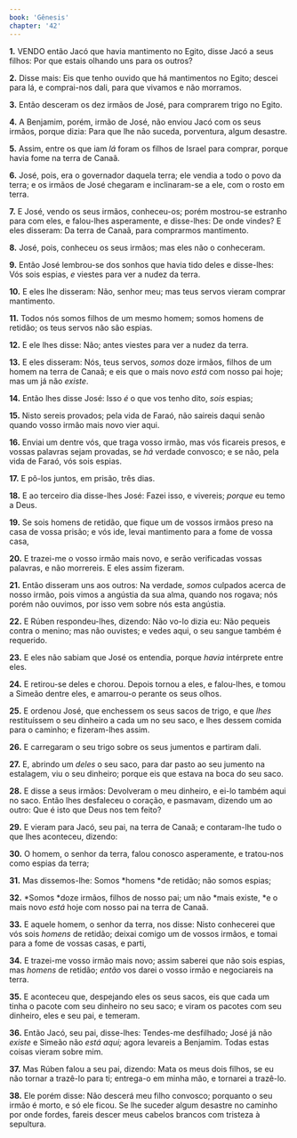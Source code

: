 ```yaml
---
book: 'Gênesis'
chapter: '42'
---
```


**1.** VENDO então Jacó que havia mantimento no Egito, disse Jacó a seus filhos: Por que estais olhando uns para os outros?

**2.** Disse mais: Eis que tenho ouvido que há mantimentos no Egito; descei para lá, e comprai-nos dali, para que vivamos e não morramos.

**3.** Então desceram os dez irmãos de José, para comprarem trigo no Egito.

**4.** A Benjamim, porém, irmão de José, não enviou Jacó com os seus irmãos, porque dizia: Para que lhe não suceda, porventura, algum desastre.

**5.** Assim, entre os que iam *lá* foram os filhos de Israel para comprar, porque havia fome na terra de Canaã.

**6.** José, pois, era o governador daquela terra; ele vendia a todo o povo da terra; e os irmãos de José chegaram e inclinaram-se a ele, com o rosto em terra.

**7.** E José, vendo os seus irmãos, conheceu-os; porém mostrou-se estranho para com eles, e falou-lhes asperamente, e disse-lhes: De onde vindes? E eles disseram: Da terra de Canaã, para comprarmos mantimento.

**8.** José, pois, conheceu os seus irmãos; mas eles não o conheceram.

**9.** Então José lembrou-se dos sonhos que havia tido deles e disse-lhes: Vós sois espias, *e* viestes para ver a nudez da terra.

**10.** E eles lhe disseram: Não, senhor meu; mas teus servos vieram comprar mantimento.

**11.** Todos nós somos filhos de um mesmo homem; somos homens de retidão; os teus servos não são espias.

**12.** E ele lhes disse: Não; antes viestes para ver a nudez da terra.

**13.** E eles disseram: Nós, teus servos, *somos* doze irmãos, filhos de um homem na terra de Canaã; e eis que o mais novo *está* com nosso pai hoje; mas um já não *existe*.

**14.** Então lhes disse José: Isso *é* o que vos tenho dito, *sois* espias;

**15.** Nisto sereis provados; pela vida de Faraó, não saireis daqui senão quando vosso irmão mais novo vier aqui.

**16.** Enviai um dentre vós, que traga vosso irmão, mas vós ficareis presos, e vossas palavras sejam provadas, se *há* verdade convosco; e se não, pela vida de Faraó, vós sois espias.

**17.** E pô-los juntos, em prisão, três dias.

**18.** E ao terceiro dia disse-lhes José: Fazei isso, e vivereis; *porque* eu temo a Deus.

**19.** Se sois homens de retidão, que fique um de vossos irmãos preso na casa de vossa prisão; e vós ide, levai mantimento para a fome de vossa casa,

**20.** E trazei-me o vosso irmão mais novo, e serão verificadas vossas palavras, e não morrereis. E eles assim fizeram.

**21.** Então disseram uns aos outros: Na verdade, *somos* culpados acerca de nosso irmão, pois vimos a angústia da sua alma, quando nos rogava; nós porém não ouvimos, por isso vem sobre nós esta angústia.

**22.** E Rúben respondeu-lhes, dizendo: Não vo-lo dizia eu: Não pequeis contra o menino; mas não ouvistes; e vedes aqui, o seu sangue também é requerido.

**23.** E eles não sabiam que José os entendia, porque *havia* intérprete entre eles.

**24.** E retirou-se deles e chorou. Depois tornou a eles, e falou-lhes, e tomou a Simeão dentre eles, e amarrou-o perante os seus olhos.

**25.** E ordenou José, que enchessem os seus sacos de trigo, e que *lhes* restituíssem o seu dinheiro a cada um no seu saco, e lhes dessem comida para o caminho; e fizeram-lhes assim.

**26.** E carregaram o seu trigo sobre os seus jumentos e partiram dali.

**27.** E, abrindo um *deles* o seu saco, para dar pasto ao seu jumento na estalagem, viu o seu dinheiro; porque eis que estava na boca do seu saco.

**28.** E disse a seus irmãos: Devolveram o meu dinheiro, e ei-lo também aqui no saco. Então lhes desfaleceu o coração, e pasmavam, dizendo um ao outro: Que é isto que Deus nos tem feito?

**29.** E vieram para Jacó, seu pai, na terra de Canaã; e contaram-lhe tudo o que lhes aconteceu, dizendo:

**30.** O homem, o senhor da terra, falou conosco asperamente, e tratou-nos como espias da terra;

**31.** Mas dissemos-lhe: Somos *homens *de retidão; não somos espias;

**32.** *Somos *doze irmãos, filhos de nosso pai; um não *mais existe, *e o mais novo *está* hoje com nosso pai na terra de Canaã.

**33.** E aquele homem, o senhor da terra, nos disse: Nisto conhecerei que vós sois *homens* de retidão; deixai comigo um de vossos irmãos, e tomai para a fome de vossas casas, e parti,

**34.** E trazei-me vosso irmão mais novo; assim saberei que não sois espias, mas *homens* de retidão; *então* vos darei o vosso irmão e negociareis na terra.

**35.** E aconteceu que, despejando eles os seus sacos, eis que cada um tinha o pacote com seu dinheiro no seu saco; e viram os pacotes com seu dinheiro, eles e seu pai, e temeram.

**36.** Então Jacó, seu pai, disse-lhes: Tendes-me desfilhado; José já não *existe* e Simeão não *está aqui;* agora levareis a Benjamim. Todas estas coisas vieram sobre mim.

**37.** Mas Rúben falou a seu pai, dizendo: Mata os meus dois filhos, se eu não tornar a trazê-lo para ti; entrega-o em minha mão, e tornarei a trazê-lo.

**38.** Ele porém disse: Não descerá meu filho convosco; porquanto o seu irmão é morto, e só ele ficou. Se lhe suceder algum desastre no caminho por onde fordes, fareis descer meus cabelos brancos com tristeza à sepultura.